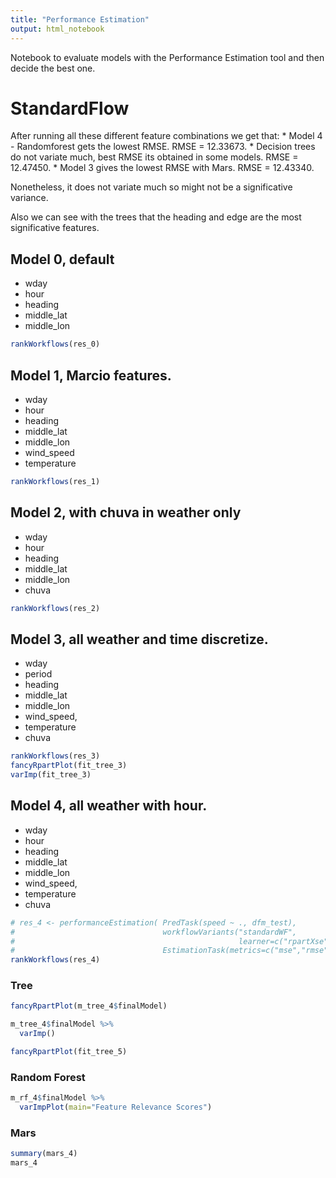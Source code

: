 ```yaml
---
title: "Performance Estimation"
output: html_notebook
---
```


Notebook to evaluate models with the Performance Estimation tool and then decide
the best one. 

# StandardFlow

  After running all these different feature combinations we get that:
  * Model 4 - Randomforest gets the lowest RMSE.
  RMSE = 12.33673.
  * Decision trees do not variate much, best RMSE its obtained in some models. 
  RMSE = 12.47450.
  * Model 3 gives the lowest RMSE with Mars.
  RMSE = 12.43340.

Nonetheless, it does not variate much so might not be a significative variance. 

Also we can see with the trees that the heading and edge are the most significative 
features. 

## Model 0, default 
  * wday
  * hour
  * heading
  * middle_lat
  * middle_lon

```r
rankWorkflows(res_0)
```

## Model 1, Marcio features. 
  * wday
  * hour
  * heading
  * middle_lat
  * middle_lon
  * wind_speed
  * temperature

```r
rankWorkflows(res_1)

```

## Model 2, with chuva in weather only 
  * wday
  * hour
  * heading
  * middle_lat
  * middle_lon
  * chuva
```r
rankWorkflows(res_2)
```

## Model 3, all weather and time discretize. 
  * wday
  * period
  * heading
  * middle_lat
  * middle_lon
  * wind_speed,
  * temperature
  * chuva
  
```r
rankWorkflows(res_3)
fancyRpartPlot(fit_tree_3)
varImp(fit_tree_3)
```


##  Model 4, all weather with hour. 
  * wday
  * hour
  * heading
  * middle_lat
  * middle_lon
  * wind_speed,
  * temperature
  * chuva
```r
# res_4 <- performanceEstimation( PredTask(speed ~ ., dfm_test),
#                                 workflowVariants("standardWF",
#                                                  learner=c("rpartXse","randomForest","earth")),
#                                 EstimationTask(metrics=c("mse","rmse"),method=CV(nReps=2,nFolds=5)))
rankWorkflows(res_4)

```

### Tree 

```r
fancyRpartPlot(m_tree_4$finalModel)

m_tree_4$finalModel %>% 
  varImp() 

fancyRpartPlot(fit_tree_5)
```


### Random Forest 

```r
m_rf_4$finalModel %>% 
  varImpPlot(main="Feature Relevance Scores") 
```


### Mars 

```r
summary(mars_4)
mars_4
```

# 